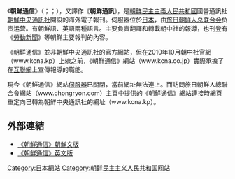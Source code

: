 {{NoteTA
|G1=Korea
}}
{{not|朝鲜民主主义人民共和国通信}}
{{unreferenced|time=2015-03-29T04:04:09+00:00}}
《'''朝鮮通信'''》（{{lang-ja|朝鮮通信社}}；{{朝|조선통신사}}；{{lang-en|Korea News Service}}），又譯作《'''朝鮮通訊'''》，是[[朝鮮民主主義人民共和國|朝鮮民主主義人民共和國]]國營通訊社[[朝鮮中央通訊社|朝鮮中央通訊社]]開設的海外電子報刊。伺服器位於[[日本|日本]]，由[[旅日朝鲜人总联合会|旅日朝鲜人总联合会]]负责运营。有朝鮮語、英語兩種語言。主要負責翻譯和轉載朝中社的報導，也刊登有《[[勞動新聞|勞動新聞]]》等朝鮮主要報刊的內容。

《朝鮮通信》並非朝鮮中央通訊社的官方網站，但在2010年10月朝中社官網（www.kcna.kp）上線之前，《朝鮮通信》網站（www.kcna.co.jp）實際承擔了在[[互聯網|互聯網]]上宣傳報導的職能。

現今《朝鮮通信》網站[[伺服器|伺服器]]已關閉，當前網址無法連上。而訪問旅日朝鮮人總聯合會網站（www.chongryon.com）主頁中提供的《朝鮮通信》網站連接時網頁重定向已轉為朝鮮中央通訊社的網址（www.kcna.kp）。

==外部連結==
* [http://www.kcna.co.jp/index-k.htm 《朝鮮通信》朝鮮文版] {{Wayback|url=http://www.kcna.co.jp/index-k.htm |date=20191123225833 }}
* [http://www.kcna.co.jp/index-e.htm 《朝鮮通信》英文版] {{Wayback|url=http://www.kcna.co.jp/index-e.htm |date=20090910114906 }}

[[Category:日本網站|Category:日本網站]]
[[Category:朝鲜民主主义人民共和国网站|Category:朝鲜民主主义人民共和国网站]]